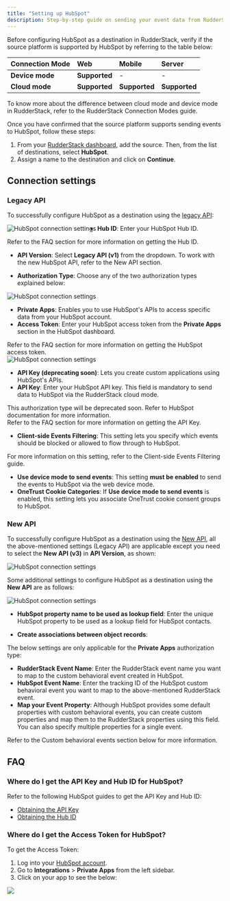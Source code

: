 ```yaml
---
title: "Setting up HubSpot"
description: Step-by-step guide on sending your event data from RudderStack to HubSpot.
---
```


Before configuring HubSpot as a destination in RudderStack, verify if the source platform is supported by HubSpot by referring to the table below:

| **Connection Mode** | **Web**       | **Mobile**    | **Server**    |
| :------------------ | :------------ | :------------ | :------------ |
| **Device mode**     | **Supported**            | -             | -             |
| **Cloud mode**      | **Supported** | **Supported** | **Supported** |

<div class="infoBlock">
To know more about the difference between cloud mode and device mode in RudderStack, refer to the <Link to="/destinations/rudderstack-connection-modes/">RudderStack Connection Modes</Link> guide.
</div>

Once you have confirmed that the source platform supports sending events to HubSpot, follow these steps:

1. From your [RudderStack dashboard](https://app.rudderstack.com/), add the source. Then, from the list of destinations, select **HubSpot**.
2. Assign a name to the destination and click on **Continue**.

## Connection settings

### Legacy API
To successfully configure HubSpot as a destination using the [legacy API](https://legacydocs.hubspot.com/docs/overview?_ga=2.34803302.670362313.1663315856-97001172.1658910392):

<img src="../../../assets/event-stream-destinations/hubspot-connection-settings.png" alt="HubSpot connection settings" align="left"/>

- **Hub ID**: Enter your HubSpot Hub ID.

<div class="infoBlock">
Refer to the <Link to="#faq">FAQ</Link> section for more information on getting the Hub ID.
</div>

- **API Version**: Select **Legacy API (v1)** from the dropdown. To work with the new HubSpot API, refer to the <Link to="#new-api">New API</Link> section.

- **Authorization Type**: Choose any of the two authorization types explained below:

<img src="../../../assets/event-stream-destinations/hubspot-connection-settings-auth-type-1.png" alt="HubSpot connection settings"/>

- **Private Apps**: Enables you to use HubSpot's APIs to access specific data from your HubSpot account.
- **Access Token**: Enter your HubSpot access token from the **Private Apps** section in the HubSpot dashboard.

<div class="infoBlock">
Refer to the <Link to="#faq">FAQ</Link> section for more information on getting the HubSpot access token.
</div>

 <img src="../../../assets/event-stream-destinations/hubspot-connection-settings-auth-type-2.png" alt="HubSpot connection settings"/>

- **API Key (deprecating soon)**: Lets you create custom applications using HubSpot's APIs.
- **API Key**: Enter your HubSpot API key. This field is mandatory to send data to HubSpot via the RudderStack cloud mode.

<div class="warningBlock">
This authorization type will be deprecated soon. Refer to <Link to="https://knowledge.hubspot.com/integrations/how-do-i-get-my-hubspot-api-key">HubSpot documentation</Link> for more information.
</div>

<div class="infoBlock">
Refer to the <Link to="#faq">FAQ</Link> section for more information on getting the API Key.
</div>

- **Client-side Events Filtering**: This setting lets you specify which events should be blocked or allowed to flow through to HubSpot.

<div class="infoBlock">
For more information on this setting, refer to the <Link to="/sources/sdks/event-filtering/">Client-side Events Filtering</Link> guide.
</div>

- **Use device mode to send events**: This setting **must be enabled** to send the events to HubSpot via the web device mode.
- **OneTrust Cookie Categories**: If **Use device mode to send events** is enabled, this setting lets you associate <Link to="/sources/sdks/rudderstack-javascript-sdk/consent-managers/onetrust/">OneTrust</Link> cookie consent groups to HubSpot.

### New API

To successfully configure HubSpot as a destination using the [New API](https://developers.hubspot.com/docs/api/overview), all the above-mentioned settings (<Link to="#legacy-api">Legacy API</Link>) are applicable except you need to select the **New API (v3)** in **API Version**, as shown:

<img src="../../../assets/event-stream-destinations/hubspotv2-connection-settings-2.png" alt="HubSpot connection settings" />

Some additional settings to configure HubSpot as a destination using the **New API** are as follows:

<img src="../../../assets/event-stream-destinations/hubspotv2-connection-settings-3.png" alt="HubSpot connection settings" />

- **HubSpot property name to be used as lookup field**: Enter the unique HubSpot property to be used as a lookup field for <Link to="https://developers.hubspot.com/docs/api/crm/contacts">HubSpot contacts</Link>.

- **Create associations between object records**: 


The below settings are only applicable for the <Link to="#private-apps-authorization-type">**Private Apps**</Link> authorization type:
- **RudderStack Event Name**: Enter the RudderStack event name you want to map to the <Link to="https://developers.hubspot.com/docs/api/analytics/events#create-an-event">custom behavioral event</Link> created in HubSpot.
- **HubSpot Event Name**: Enter the tracking ID of the HubSpot custom behavioral event you want to map to the above-mentioned RudderStack event.
- **Map your Event Property**: Although HubSpot provides some <Link to="#property-mappings-1">default properties</Link> with custom behavioral events, you can create custom properties and map them to the RudderStack properties using this field. You can also specify multiple properties for a single event.

<div class="infoBlock">
Refer to the <Link to="#custom-behavioral-events">Custom behavioral events</Link> section below for more information.
</div>

## FAQ

### Where do I get the API Key and Hub ID for HubSpot?

Refer to the following HubSpot guides to get the API Key and Hub ID:

- [Obtaining the API Key](https://knowledge.hubspot.com/integrations/how-do-i-get-my-hubspot-api-key)
- [Obtaining the Hub ID](https://knowledge.hubspot.com/account/manage-multiple-hubspot-accounts#identify-the-current-account-s-hub-id)

### Where do I get the Access Token for HubSpot?

To get the Access Token:

1. Log into your [HubSpot account](https://app.hubspot.com/login/).
2. Go to **Integrations** > **Private Apps** from the left sidebar.
3. Click on your app to see the below:

<img src="../../../assets/event-stream-destinations/Hubspot-access-token.png" />

